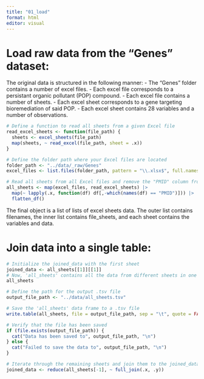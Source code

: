 ```yaml
---
title: "01_load"
format: html
editor: visual
---
```


# Load raw data from the "Genes" dataset:

The original data is structured in the following manner: 
- The "Genes" folder contains a number of excel files. 
- Each excel file corresponds to a persistant organic pollutant (POP) compound. 
- Each excel file contains a number of sheets. 
- Each excel sheet corresponds to a gene targeting bioremediation of said POP. 
- Each excel sheet contains 28 variables and a number of observations.

```r
# Define a function to read all sheets from a given Excel file
read_excel_sheets <- function(file_path) {
  sheets <- excel_sheets(file_path)
  map(sheets, ~ read_excel(file_path, sheet = .x))
}

# Define the folder path where your Excel files are located
folder_path <- "../data/_raw/Genes"
excel_files <- list.files(folder_path, pattern = "\\.xlsx$", full.names = TRUE)

# Read all sheets from all Excel files and remove the "PMID" column from each sheet
all_sheets <- map(excel_files, read_excel_sheets) |> 
  map(~ lapply(.x, function(df) df[,-which(names(df) == "PMID")])) |> 
  flatten_df()
```

The final object is a list of lists of excel sheets data. The outer list contains filenames, the inner list contains file_sheets, and each sheet contains the variables and data.

# Join data into a single table:

```r
# Initialize the joined_data with the first sheet
joined_data <- all_sheets[[1]][[1]]
# Now, 'all_sheets' contains all the data from different sheets in one table with the "PMID" column removed
all_sheets

# Define the path for the output .tsv file
output_file_path <- "../data/all_sheets.tsv"

# Save the 'all_sheets' data frame to a .tsv file
write.table(all_sheets, file = output_file_path, sep = "\t", quote = FALSE, row.names = FALSE)

# Verify that the file has been saved
if (file.exists(output_file_path)) {
  cat("Data has been saved to", output_file_path, "\n")
} else {
  cat("Failed to save the data to", output_file_path, "\n")
}

# Iterate through the remaining sheets and join them to the joined_data
joined_data <- reduce(all_sheets[-1], ~ full_join(.x, .y))
```
